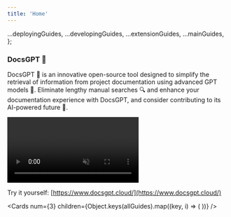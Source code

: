 ```yaml
---
title: 'Home'
---
```






  ...deployingGuides,
  ...developingGuides,
  ...extensionGuides,
  ...mainGuides,
};

###  **DocsGPT 🦖**

DocsGPT 🦖 is an innovative open-source tool designed to simplify the retrieval of information from project documentation using advanced GPT models 🤖. Eliminate lengthy manual searches 🔍 and enhance your documentation experience with DocsGPT, and consider contributing to its AI-powered future 🚀.



<video controls width={1920} height={1080} muted autoPlay loop playsInline>
  <source src="https://d3dg1063dc54p9.cloudfront.net/videos/demov4.mp4" type="video/mp4" />
  Your browser does not support the video tag.
</video>


Try it yourself: [https://www.docsgpt.cloud/](https://www.docsgpt.cloud/)

<Cards
      num={3}
      children={Object.keys(allGuides).map((key, i) => (
        <Card
          key={i}
          title={allGuides[key].title}
          href={allGuides[key].href}
        />
      ))}
    />
